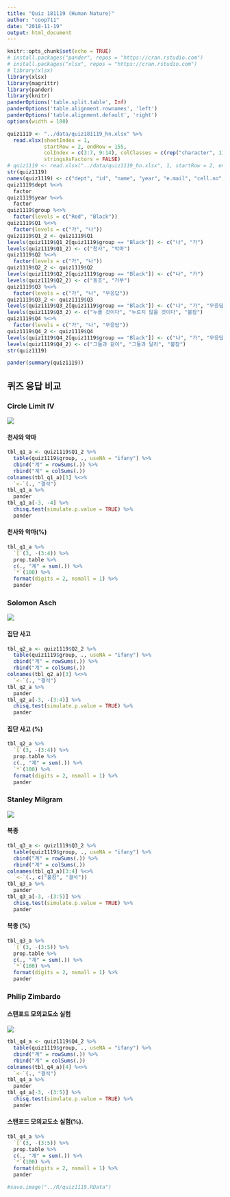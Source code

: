 ```yaml
---
title: "Quiz 181119 (Human Nature)"
author: "coop711"
date: "2018-11-19"
output: html_document
---
```


```r
knitr::opts_chunk$set(echo = TRUE)
# install.packages("pander", repos = "https://cran.rstudio.com")
# install.packages("xlsx", repos = "https://cran.rstudio.com")
# library(xlsx)
library(xlsx)
library(magrittr)
library(pander)
library(knitr)
panderOptions('table.split.table', Inf)
panderOptions('table.alignment.rownames', 'left')
panderOptions('table.alignment.default', 'right')
options(width = 180)
```

```r
quiz1119 <- "../data/quiz181119_hn.xlsx" %>% 
  read.xlsx(sheetIndex = 1, 
            startRow = 2, endRow = 155, 
            colIndex = c(3:7, 9:14), colClasses = c(rep("character", 11)),
            stringsAsFactors = FALSE)
# quiz1119 <- read.xlsx("../data/quiz1119_hn.xlsx", 1, startRow = 2, endRow = 161, colIndex = c(3:7, 9:14), colClasses = c(rep("character", 11)), stringsAsFactors = FALSE)
str(quiz1119)
names(quiz1119) <- c("dept", "id", "name", "year", "e.mail", "cell.no", "Q1", "Q2", "Q3", "Q4", "group")
quiz1119$dept %<>% 
  factor
quiz1119$year %<>% 
  factor
quiz1119$group %<>% 
  factor(levels = c("Red", "Black"))
quiz1119$Q1 %<>% 
  factor(levels = c("가", "나"))
quiz1119$Q1_2 <- quiz1119$Q1
levels(quiz1119$Q1_2[quiz1119$group == "Black"]) <- c("나", "가") 
levels(quiz1119$Q1_2) <- c("천사", "악마")
quiz1119$Q2 %<>% 
  factor(levels = c("가", "나"))
quiz1119$Q2_2 <- quiz1119$Q2
levels(quiz1119$Q2_2[quiz1119$group == "Black"]) <- c("나", "가") 
levels(quiz1119$Q2_2) <- c("동조", "거부")
quiz1119$Q3 %<>% 
  factor(levels = c("가", "나", "무응답"))
quiz1119$Q3_2 <- quiz1119$Q3
levels(quiz1119$Q3_2[quiz1119$group == "Black"]) <- c("나", "가", "무응답") 
levels(quiz1119$Q3_2) <- c("누를 것이다", "누르지 않을 것이다", "불참")
quiz1119$Q4 %<>% 
  factor(levels = c("가", "나", "무응답"))
quiz1119$Q4_2 <- quiz1119$Q4
levels(quiz1119$Q4_2[quiz1119$group == "Black"]) <- c("나", "가", "무응답") 
levels(quiz1119$Q4_2) <- c("그들과 같이", "그들과 달리", "불참")
str(quiz1119)
```

```r
pander(summary(quiz1119))
```

## 퀴즈 응답 비교

### Circle Limit IV

![](../pics/Quiz171115_hn_Q1.png)

#### 천사와 악마

```r
tbl_q1_a <- quiz1119$Q1_2 %>% 
  table(quiz1119$group, ., useNA = "ifany") %>%
  cbind("계" = rowSums(.)) %>%
  rbind("계" = colSums(.))
colnames(tbl_q1_a)[3] %<>% 
  `<-`(., "결석")
tbl_q1_a %>% 
  pander 
tbl_q1_a[-3, -4] %>% 
  chisq.test(simulate.p.value = TRUE) %>% 
  pander
```

#### 천사와 악마(%)

```r
tbl_q1_a %>% 
  `[`(3, -(3:4)) %>%
  prop.table %>% 
  c(., "계" = sum(.)) %>%
  `*`(100) %>%
  format(digits = 2, nsmall = 1) %>%
  pander
```

### Solomon Asch

![](../pics/Quiz171115_hn_Q2.png)

#### 집단 사고

```r
tbl_q2_a <- quiz1119$Q2_2 %>% 
  table(quiz1119$group, ., useNA = "ifany") %>%
  cbind("계" = rowSums(.)) %>%
  rbind("계" = colSums(.))
colnames(tbl_q2_a)[3] %<>% 
  `<-`(., "결석")
tbl_q2_a %>% 
  pander 
tbl_q2_a[-3, -(3:4)] %>% 
  chisq.test(simulate.p.value = TRUE) %>% 
  pander
```

#### 집단 사고 (%)

```r
tbl_q2_a %>% 
  `[`(3, -(3:4)) %>%
  prop.table %>% 
  c(., "계" = sum(.)) %>%
  `*`(100) %>%
  format(digits = 2, nsmall = 1) %>%
  pander
```

### Stanley Milgram

![](../pics/Quiz171115_hn_Q3.png)

#### 복종

```r
tbl_q3_a <- quiz1119$Q3_2 %>% 
  table(quiz1119$group, ., useNA = "ifany") %>%
  cbind("계" = rowSums(.)) %>%
  rbind("계" = colSums(.))
colnames(tbl_q3_a)[3:4] %<>% 
  `<-`(., c("불참", "결석"))
tbl_q3_a %>% 
  pander 
tbl_q3_a[-3, -(3:5)] %>% 
  chisq.test(simulate.p.value = TRUE) %>% 
  pander
```

#### 복종 (%)

```r
tbl_q3_a %>% 
  `[`(3, -(3:5)) %>%
  prop.table %>% 
  c(., "계" = sum(.)) %>%
  `*`(100) %>%
  format(digits = 2, nsmall = 1) %>%
  pander
```

### Philip Zimbardo

#### 스탠포드 모의교도소 실험

![](../pics/Quiz171115_hn_Q4.png)

```r
tbl_q4_a <- quiz1119$Q4_2 %>% 
  table(quiz1119$group, ., useNA = "ifany") %>%
  cbind("계" = rowSums(.)) %>%
  rbind("계" = colSums(.))
colnames(tbl_q4_a)[4] %<>% 
  `<-`(., "결석")
tbl_q4_a %>% 
  pander 
tbl_q4_a[-3, -(3:5)] %>% 
  chisq.test(simulate.p.value = TRUE) %>% 
  pander
```

#### 스탠포드 모의교도소 실험(%).  

```r
tbl_q4_a %>% 
  `[`(3, -(3:5)) %>%
  prop.table %>% 
  c(., "계" = sum(.)) %>%
  `*`(100) %>%
  format(digits = 2, nsmall = 1) %>%
  pander
```

```r
#save.image("../R/quiz1119.RData")
```